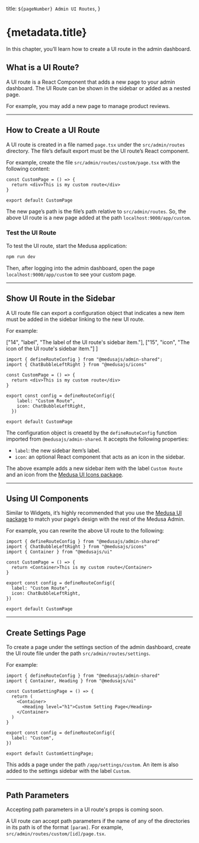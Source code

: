   title: `${pageNumber} Admin UI Routes`,
}

# {metadata.title}

In this chapter, you’ll learn how to create a UI route in the admin dashboard.

## What is a UI Route?

A UI route is a React Component that adds a new page to your admin dashboard. The UI Route can be shown in the sidebar or added as a nested page.

For example, you may add a new page to manage product reviews.

---

## How to Create a UI Route

A UI route is created in a file named `page.tsx` under the `src/admin/routes` directory. The file’s default export must be the UI route’s React component.

For example, create the file `src/admin/routes/custom/page.tsx` with the following content:

```tsx title="src/admin/routes/custom/page.tsx"
const CustomPage = () => {
  return <div>This is my custom route</div>
}

export default CustomPage
```

The new page’s path is the file’s path relative to `src/admin/routes`. So, the above UI route is a new page added at the path `localhost:9000/app/custom`. 

### Test the UI Route

To test the UI route, start the Medusa application:

```bash npm2yarn
npm run dev
```

Then, after logging into the admin dashboard, open the page `localhost:9000/app/custom` to see your custom page.

---

## Show UI Route in the Sidebar

A UI route file can export a configuration object that indicates a new item must be added in the sidebar linking to the new UI route.

For example:

  ["14", "label", "The label of the UI route's sidebar item."],
  ["15", "icon", "The icon of the UI route's sidebar item."]
]

```tsx title="src/admin/routes/custom/page.tsx" highlights={[["21"], ["22"], ["23"], ["24"], ["25"], ["26"]]}
import { defineRouteConfig } from "@medusajs/admin-shared";
import { ChatBubbleLeftRight } from "@medusajs/icons"

const CustomPage = () => {
  return <div>This is my custom route</div>
}

export const config = defineRouteConfig({
    label: "Custom Route",
    icon: ChatBubbleLeftRight,
  })

export default CustomPage
```

The configuration object is creaetd by the `defineRouteConfig` function imported from `@medusajs/admin-shared`. It accepts the following properties:

- `label`: the new sidebar item’s label.
- `icon`: an optional React component that acts as an icon in the sidebar.

The above example adds a new sidebar item with the label `Custom Route` and an icon from the [Medusa UI Icons package](!ui!/icons/overview).

---

## Using UI Components

Similar to Widgets, it’s highly recommended that you use the [Medusa UI package](https://docs.medusajs.com/ui) to match your page’s design with the rest of the Medusa Admin.

For example, you can rewrite the above UI route to the following:

```tsx title="src/admin/routes/custom/page.tsx"
import { defineRouteConfig } from "@medusajs/admin-shared"
import { ChatBubbleLeftRight } from "@medusajs/icons"
import { Container } from "@medusajs/ui"

const CustomPage = () => {
  return <Container>This is my custom route</Container>
}

export const config = defineRouteConfig({
  label: "Custom Route",
  icon: ChatBubbleLeftRight,
})

export default CustomPage
```

---

## Create Settings Page

To create a page under the settings section of the admin dashboard, create the UI route file under the path `src/admin/routes/settings`.

For example:

```tsx title="src/admin/routes/settings/custom/page.tsx"
import { defineRouteConfig } from "@medusajs/admin-shared"
import { Container, Heading } from "@medusajs/ui"

const CustomSettingPage = () => {
  return (
    <Container>
      <Heading level="h1">Custom Setting Page</Heading>
    </Container>
  )
}

export const config = defineRouteConfig({
  label: "Custom",
})

export default CustomSettingPage;
```

This adds a page under the path `/app/settings/custom`. An item is also added to the settings sidebar with the label `Custom`.

---

## Path Parameters

<Note title="soon">

Accepting path parameters in a UI route's props is coming soon.

</Note>

A UI route can accept path parameters if the name of any of the directories in its path is of the format `[param]`. For example, `src/admin/routes/custom/[id]/page.tsx`.
